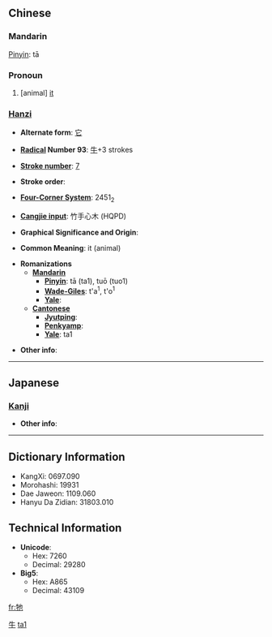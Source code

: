 {{zh-hanzi|{{zh-lookup|牠}}}}
==Chinese==
===Mandarin===
[[Pinyin]]: tā
===Pronoun===
# [animal] [[it]]

===[[Hanzi]]===
* '''Alternate form''': [[它]]

* '''[[Wiktionary:Chinese radical index| Radical]] Number 93''': [[Wiktionary:Chinese radical index 牛|牛]]+3 strokes

* '''[[Wiktionary:Chinese total strokes index|Stroke number]]''': [[Wiktionary:Chinese total strokes index 7|7]]

* '''Stroke order''': 

* '''[[Wiktionary:Chinese four corner index|Four-Corner System]]''': 2451<sub>2</sub>

* '''[[Wiktionary:Chinese Cangjie index|Cangjie input]]''': 竹手心木 (HQPD)

* '''Graphical Significance and Origin''': 

* '''Common Meaning''': it (animal)

* '''Romanizations'''
** '''[[Mandarin]]'''
*** '''[[Pinyin]]''': tā (ta1), tuō (tuo1)
*** '''[[Wade-Giles]]''': t'a<sup>1</sup>, t'o<sup>1</sup>
*** '''[[Yale]]''': 
** '''[[Cantonese]]'''
*** '''[[Jyutping]]''':
*** '''[[Penkyamp]]''': 
*** '''[[Yale]]''': ta1

* '''Other info''': 

----

==Japanese==
===[[Kanji]]===
{{kanji|on readings=[[た]] (ta), [[だ]] (da)
|kun readings=
}}

* '''Other info''':  

----

== Dictionary Information ==

* KangXi: 0697.090
* Morohashi: 19931
* Dae Jaweon: 1109.060
* Hanyu Da Zidian: 31803.010

== Technical Information ==

* '''Unicode''':
** Hex: 7260
** Decimal: 29280
* '''Big5''':
** Hex: A865
** Decimal: 43109

[[Category:zh-tw:Pronouns|牛]]
[[Category:zh-cn:Pronouns|ta1]]

[[fr:牠]]